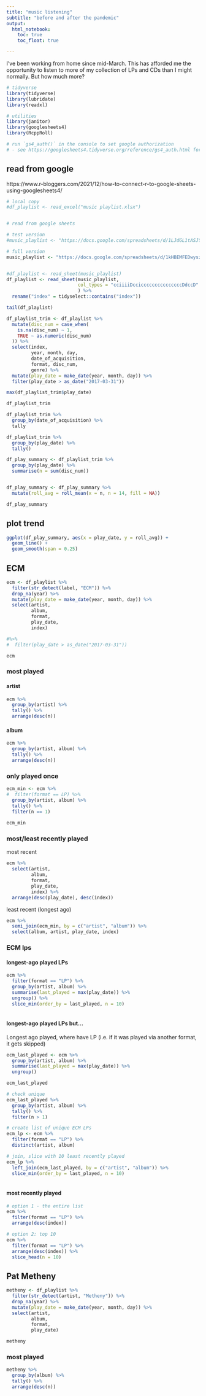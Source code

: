 ```yaml
---
title: "music listening"
subtitle: "before and after the pandemic"
output: 
  html_notebook:
    toc: true
    toc_float: true

---
```


I've been working from home since mid-March. This has afforded me the opportunity to listen to more of my collection of LPs and CDs than I might normally. But how much more?

```r
# tidyverse
library(tidyverse)
library(lubridate)
library(readxl)

# utilities
library(janitor)
library(googlesheets4)
library(RcppRoll) 

# run `gs4_auth()` in the console to set google authorization
# - see https://googlesheets4.tidyverse.org/reference/gs4_auth.html for details


```

## read from google

https://www.r-bloggers.com/2021/12/how-to-connect-r-to-google-sheets-using-googlesheets4/

```r
# local copy
#df_playlist <- read_excel("music playlist.xlsx")


# read from google sheets

# test version
#music_playlist <- "https://docs.google.com/spreadsheets/d/1LJdGL1tASJYJ41Yvxku4k5_tYG5mV-8xcoH8e1-vWp8/edit?usp=sharing"

# full version
music_playlist <- "https://docs.google.com/spreadsheets/d/1kHBEMFEDwyszldNbNvD2A6Pt8KYoUACDZZ0usWvrruA/edit?usp=sharing"


#df_playlist <- read_sheet(music_playlist)
df_playlist <- read_sheet(music_playlist, 
                          col_types = "cciiiiDccicccccccccccccccDdccD"
                          ) %>% 
  rename("index" = tidyselect::contains("index"))

tail(df_playlist)
```



```r

df_playlist_trim <- df_playlist %>% 
  mutate(disc_num = case_when(
    is.na(disc_num) ~ 1,
    TRUE ~ as.numeric(disc_num)
  )) %>% 
  select(index, 
         year, month, day,
         date_of_acquisition,
         format, disc_num,
         genre) %>% 
  mutate(play_date = make_date(year, month, day)) %>% 
  filter(play_date > as_date("2017-03-31"))

max(df_playlist_trim$play_date)

df_playlist_trim

df_playlist_trim %>% 
  group_by(date_of_acquisition) %>% 
  tally

df_playlist_trim %>% 
  group_by(play_date) %>% 
  tally()

df_play_summary <- df_playlist_trim %>% 
  group_by(play_date) %>%
  summarise(n = sum(disc_num))


df_play_summary <- df_play_summary %>%
  mutate(roll_avg = roll_mean(x = n, n = 14, fill = NA))

df_play_summary

```

## plot trend

```r

ggplot(df_play_summary, aes(x = play_date, y = roll_avg)) +
  geom_line() +
  geom_smooth(span = 0.25)


```


## ECM

```r

ecm <- df_playlist %>% 
  filter(str_detect(label, "ECM")) %>% 
  drop_na(year) %>% 
  mutate(play_date = make_date(year, month, day)) %>% 
  select(artist, 
         album, 
         format,
         play_date, 
         index)

#%>% 
#  filter(play_date > as_date("2017-03-31"))

ecm
```

### most played

#### artist

```r

ecm %>% 
  group_by(artist) %>% 
  tally() %>% 
  arrange(desc(n))

```

#### album

```r

ecm %>% 
  group_by(artist, album) %>% 
  tally() %>% 
  arrange(desc(n))

```


### only played once

```r

ecm_min <- ecm %>% 
#  filter(format == LP) %>% 
  group_by(artist, album) %>% 
  tally() %>% 
  filter(n == 1)
  
ecm_min

```


### most/least recently played


most recent

```r

ecm %>% 
  select(artist, 
         album, 
         format, 
         play_date, 
         index) %>% 
  arrange(desc(play_date), desc(index))

```

least recent (longest ago)

```r

ecm %>% 
  semi_join(ecm_min, by = c("artist", "album")) %>% 
  select(album, artist, play_date, index)

```



### ECM lps

#### longest-ago played LPs

```r

ecm %>% 
  filter(format == "LP") %>% 
  group_by(artist, album) %>% 
  summarise(last_played = max(play_date)) %>% 
  ungroup() %>% 
  slice_min(order_by = last_played, n = 10)
  

```

#### longest-ago played LPs but...

Longest ago played, where have LP (i.e. if it was played via another format, it gets skipped)

```r
ecm_last_played <- ecm %>% 
  group_by(artist, album) %>% 
  summarise(last_played = max(play_date)) %>% 
  ungroup()

ecm_last_played

# check unique
ecm_last_played %>% 
  group_by(artist, album) %>% 
  tally() %>% 
  filter(n > 1)

# create list of unique ECM LPs
ecm_lp <- ecm %>%
  filter(format == "LP") %>% 
  distinct(artist, album)

# join, slice with 10 least recently played
ecm_lp %>% 
  left_join(ecm_last_played, by = c("artist", "album")) %>% 
  slice_min(order_by = last_played, n = 10)
  

```



#### most recently played

```r
# option 1 - the entire list
ecm %>% 
  filter(format == "LP") %>% 
  arrange(desc(index))

# option 2: top 10
ecm %>% 
  filter(format == "LP") %>% 
  arrange(desc(index)) %>% 
  slice_head(n = 10)


```


## Pat Metheny

```r

metheny <- df_playlist %>% 
  filter(str_detect(artist, "Metheny")) %>% 
  drop_na(year) %>% 
  mutate(play_date = make_date(year, month, day)) %>% 
  select(artist, 
         album, 
         format,
         play_date)

metheny

```

### most played



```r

metheny %>% 
  group_by(album) %>% 
  tally() %>% 
  arrange(desc(n))

```


